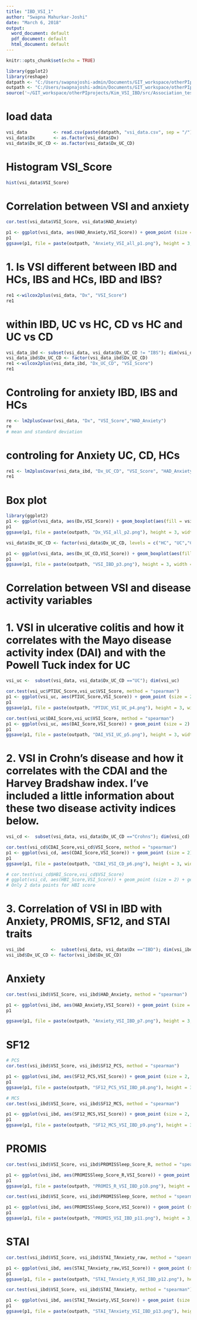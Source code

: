 ---
title: "IBD_VSI_1"
author: "Swapna Mahurkar-Joshi"
date: "March 6, 2018"
output:
  word_document: default
  pdf_document: default
  html_document: default
---

```{r setup, include=FALSE}
knitr::opts_chunk$set(echo = TRUE)
```

```{r}
library(ggplot2)
library(reshape)
datpath <- "C:/Users/swapnajoshi-admin/Documents/GIT_workspace/otherPIprojects/Kim_VSI_IBD/"
outpath <- "C:/Users/swapnajoshi-admin/Documents/GIT_workspace/otherPIprojects/Kim_VSI_IBD/results/"
source('~/GIT_workspace/otherPIprojects/Kim_VSI_IBD/src/Association_test_functions.R', encoding = 'UTF-8')

```

# load data

```{r}
vsi_data          <- read.csv(paste(datpath, "vsi_data.csv", sep = "/"), row.names =1)
vsi_data$Dx       <- as.factor(vsi_data$Dx)
vsi_data$Dx_UC_CD <- as.factor(vsi_data$Dx_UC_CD)
```

# Histogram VSI_Score

```{r}
hist(vsi_data$VSI_Score)
```

# Correlation between VSI and anxiety

```{r}
cor.test(vsi_data$VSI_Score, vsi_data$HAD_Anxiety)

p1 <- ggplot(vsi_data, aes(HAD_Anxiety,VSI_Score)) + geom_point (size = 2, aes(color = vsi_data$Dx_UC_CD)) + geom_smooth(method = lm) + labs(title = "Correlation between VSI Score and Anxiety", x = "Anxiety", y = "VSI Score", color = "Dx") + theme(text = element_text(size=12)) + annotate("text", x = 15, y = 75, label = paste("R = 0.51", "p = 2.7e-16", sep = "; "))
p1
ggsave(p1, file = paste(outpath, "Anxiety_VSI_all_p1.png"), height = 3, width = 5, units = "in")
```

# 1. Is VSI different between IBD and HCs, IBS and HCs, IBD and IBS?
```{r}
re1 <-wilcox2plus(vsi_data, "Dx", "VSI_Score")
re1
```

# within IBD, UC vs HC, CD vs HC and UC vs CD

```{r}
vsi_data_ibd <- subset(vsi_data, vsi_data$Dx_UC_CD != "IBS"); dim(vsi_data_ibd)
vsi_data_ibd$Dx_UC_CD <- factor(vsi_data_ibd$Dx_UC_CD)
re1 <-wilcox2plus(vsi_data_ibd, "Dx_UC_CD", "VSI_Score")
re1
```

# Controling for anxiety IBD, IBS and HCs

```{r}
re <- lm2plusCovar(vsi_data, "Dx", "VSI_Score","HAD_Anxiety")
re
# mean and standard deviation
```

# controling for Anxiety UC, CD, HCs

```{r}
re1 <- lm2plusCovar(vsi_data_ibd, "Dx_UC_CD", "VSI_Score", "HAD_Anxiety")
re1
```

# Box plot

```{r}
library(ggplot2)
p1 <- ggplot(vsi_data, aes(Dx,VSI_Score)) + geom_boxplot(aes(fill = vsi_data$Dx)) + theme(text = element_text(size=12)) + labs(title = "VSI Score in IBD compared to IBS and controls", x = "Diagnosis", y = "VSI Score") + guides(fill=FALSE)
p1
ggsave(p1, file = paste(outpath, "Dx_VSI_all_p2.png"), height = 3, width = 5, units = "in")
```


```{r}
vsi_data$Dx_UC_CD <- factor(vsi_data$Dx_UC_CD, levels = c("HC", "UC","Crohns", "IBS"))

p1 <- ggplot(vsi_data, aes(Dx_UC_CD,VSI_Score)) + geom_boxplot(aes(fill = vsi_data$Dx_UC_CD)) + theme(text = element_text(size=12)) + labs(title = "VSI Score in UC, CD, IBS and controls", x = "Diagnosis", y = "VSI Score") + guides(fill=FALSE)
p1
ggsave(p1, file = paste(outpath, "VSI_IBD_p3.png"), height = 3, width = 5, units = "in")
```

# Correlation between VSI and disease activity variables
# 1.	VSI in ulcerative colitis and how it correlates with the Mayo disease activity index (DAI) and with the Powell Tuck index for UC

```{r}
vsi_uc <-  subset(vsi_data, vsi_data$Dx_UC_CD =="UC"); dim(vsi_uc)

cor.test(vsi_uc$PTIUC_Score,vsi_uc$VSI_Score, method = "spearman")
p1 <- ggplot(vsi_uc, aes(PTIUC_Score,VSI_Score)) + geom_point (size = 2) + geom_smooth(method = lm) + labs(title = "Correlation of VSI Score in UC with PTIUC", x = "Powell Tuck index for UC (PTIUC)", y = "VSI Score") + theme(text = element_text(size=12)) + annotate("text", x = 8, y = 58, label = paste("R = 0.18", "p = 0.57", sep = "; "))
p1
ggsave(p1, file = paste(outpath, "PTIUC_VSI_UC_p4.png"), height = 3, width = 5, units = "in")

cor.test(vsi_uc$DAI_Score,vsi_uc$VSI_Score, method = "spearman")
p1 <- ggplot(vsi_uc, aes(DAI_Score,VSI_Score)) + geom_point (size = 2) + geom_smooth(method = lm) + labs(title = "Correlation of VSI Score in UC Mayo DAI", x = "Disease Activity Index (DAI)", y = "VSI Score") + theme(text = element_text(size=12)) + annotate("text", x = 5, y = 58, label = paste("R = 0.20", "p = 0.32", sep = "; "))
p1
ggsave(p1, file = paste(outpath, "DAI_VSI_UC_p5.png"), height = 3, width = 5, units = "in")
```

# 2.	VSI in Crohn's disease and how it correlates with the CDAI and the Harvey Bradshaw index.  I've included a little information about these two disease activity indices below.

```{r}
vsi_cd <-  subset(vsi_data, vsi_data$Dx_UC_CD =="Crohns"); dim(vsi_cd)

cor.test(vsi_cd$CDAI_Score,vsi_cd$VSI_Score, method = "spearman")
p1 <- ggplot(vsi_cd, aes(CDAI_Score,VSI_Score)) + geom_point (size = 2) + geom_smooth(method = lm) + labs(title = "Correlation of VSI Score in CD with CDAI score", x = "CDAI Score", y = "VSI Score") + theme(text = element_text(size=12)) + annotate("text", x = 100, y = 70, label = paste("R = 0.04", "p = 0.90", sep = "; "))
p1
ggsave(p1, file = paste(outpath, "CDAI_VSI_CD_p6.png"), height = 3, width = 5, units = "in")

# cor.test(vsi_cd$HBI_Score,vsi_cd$VSI_Score)
# ggplot(vsi_cd, aes(HBI_Score,VSI_Score)) + geom_point (size = 2) + geom_smooth(method = lm) + labs(title = "Correlation of VSI Score in Crohns patients with Harvey Bradshaw index", x = "HBI Score", y = "VSI Score") + theme(text = element_text(size=14)) + annotate("text", x = 5, y = 58, label = paste("R = 0.04", "p = 0.90", sep = "; "))
# Only 2 data points for HBI score
```

# 3.	Correlation of VSI in IBD with Anxiety, PROMIS, SF12, and STAI traits

```{r}
vsi_ibd          <-  subset(vsi_data, vsi_data$Dx =="IBD"); dim(vsi_ibd)
vsi_ibd$Dx_UC_CD <- factor(vsi_ibd$Dx_UC_CD)
```

# Anxiety

```{r}
cor.test(vsi_ibd$VSI_Score, vsi_ibd$HAD_Anxiety, method = "spearman")

p1 <- ggplot(vsi_ibd, aes(HAD_Anxiety,VSI_Score)) + geom_point (size = 2, aes(color = vsi_ibd$Dx_UC_CD)) + geom_smooth(method = lm) + labs(title = "Correlation between VSI Score and Anxiety", x = "Anxiety", y = "VSI Score", color = "Diagnosis") + theme(text = element_text(size=12)) + annotate("text", x = 10, y = 75, label = paste("R = 0.35", "p = 0.002", sep = "; "))
p1

ggsave(p1, file = paste(outpath, "Anxiety_VSI_IBD_p7.png"), height = 3, width = 5, units = "in")
```

# SF12

```{r}
# PCS
cor.test(vsi_ibd$VSI_Score, vsi_ibd$SF12_PCS, method = "spearman")

p1 <- ggplot(vsi_ibd, aes(SF12_PCS,VSI_Score)) + geom_point (size = 2, aes(color = vsi_ibd$Dx_UC_CD)) + geom_smooth(method = lm) + labs(title = "Correlation between VSI Score and SF12_PCS", x = "SF12_PCS", y = "VSI Score", color = "Diagnosis") + theme(text = element_text(size=12)) + annotate("text", x = 60, y = 79, label = paste("R = -0.45", "p = 0.0001", sep = "; "))
p1
ggsave(p1, file = paste(outpath, "SF12_PCS_VSI_IBD_p8.png"), height = 3, width = 5.5, units = "in")

# MCS
cor.test(vsi_ibd$VSI_Score, vsi_ibd$SF12_MCS, method = "spearman")

p1 <- ggplot(vsi_ibd, aes(SF12_MCS,VSI_Score)) + geom_point (size = 2, aes(color = vsi_ibd$Dx_UC_CD)) + geom_smooth(method = lm) + labs(title = "Correlation between VSI Score and SF12_MCS", x = "SF12_MCS", y = "VSI Score", color = "Diagnosis") + theme(text = element_text(size=12)) + annotate("text", x = 52, y = 79, label = paste("R = -0.23", "p = 0.05", sep = "; "))
p1
ggsave(p1, file = paste(outpath, "SF12_MCS_VSI_IBD_p9.png"), height = 3, width = 5.5, units = "in")

```

# PROMIS

```{r}
cor.test(vsi_ibd$VSI_Score, vsi_ibd$PROMISSleep_Score_R, method = "spearman")

p1 <- ggplot(vsi_ibd, aes(PROMISSleep_Score_R,VSI_Score)) + geom_point (size = 2, aes(color = vsi_ibd$Dx_UC_CD)) + geom_smooth(method = lm) + labs(title = "Correlation between VSI Score and PROMIS Sleep Score", x = "PROMIS Sleep Score_R", y = "VSI Score", color = "Diagnosis") + theme(text = element_text(size=11)) + annotate("text", x = 24, y = 65, label = paste("R = 0.69", "p = 0.0002", sep = "; "))
p1
ggsave(p1, file = paste(outpath, "PROMIS_R_VSI_IBD_p10.png"), height = 3, width = 5.5, units = "in")

cor.test(vsi_ibd$VSI_Score, vsi_ibd$PROMISSleep_Score, method = "spearman")

p1 <- ggplot(vsi_ibd, aes(PROMISSleep_Score,VSI_Score)) + geom_point (size = 2, aes(color = vsi_ibd$Dx_UC_CD)) + geom_smooth(method = lm) + labs(title = "Correlation between VSI Score and PROMIS Sleep Score", x = "PROMIS Sleep Score", y = "VSI Score", color = "Diagnosis") + theme(text = element_text(size=11)) + annotate("text", x = 52, y = 65, label = paste("R = 0.69", "p = 0.0002", sep = "; "))
p1
ggsave(p1, file = paste(outpath, "PROMIS_VSI_IBD_p11.png"), height = 3, width = 5.5, units = "in")

```

# STAI

```{r}
cor.test(vsi_ibd$VSI_Score, vsi_ibd$STAI_TAnxiety_raw, method = "spearman")

p1 <- ggplot(vsi_ibd, aes(STAI_TAnxiety_raw,VSI_Score)) + geom_point (size = 2, aes(color = vsi_ibd$Dx_UC_CD)) + geom_smooth(method = lm) + labs(title = "Correlation between VSI Score and STAI Trait Anxiety", x = "STAI Trait Anxiety raw", y = "VSI Score", color = "Diagnosis") + theme(text = element_text(size=11)) + annotate("text", x = 45, y = 75, label = paste("R = 0.22", "p = 0.06", sep = "; "))
p1
ggsave(p1, file = paste(outpath, "STAI_TAnxiety_R_VSI_IBD_p12.png"), height = 3, width = 5, units = "in")

cor.test(vsi_ibd$VSI_Score, vsi_ibd$STAI_TAnxiety, method = "spearman")

p1 <- ggplot(vsi_ibd, aes(STAI_TAnxiety,VSI_Score)) + geom_point (size = 2, aes(color = vsi_ibd$Dx_UC_CD)) + geom_smooth(method = lm) + labs(title = "Correlation between VSI Score and STAI Trait Anxiety", x = "STAI Trait Anxiety", y = "VSI Score", color = "Diagnosis") + theme(text = element_text(size=11)) + annotate("text", x = 60, y = 75, label = paste("R = 0.22", "p = 0.06", sep = "; "))
p1
ggsave(p1, file = paste(outpath, "STAI_TAnxiety_VSI_IBD_p13.png"), height = 3, width = 5, units = "in")
```

